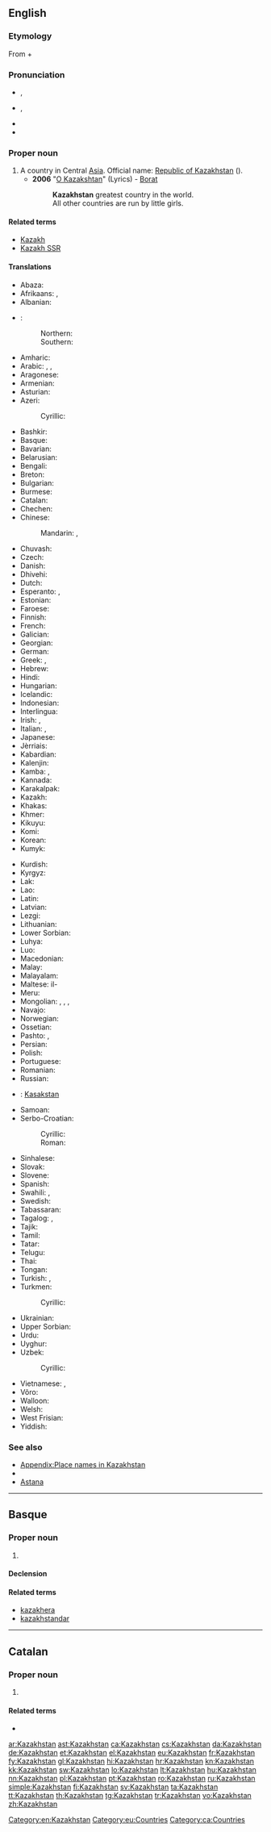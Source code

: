 ==English==
{{wikipedia}}

===Etymology===
From {{etyl|kk|en}} {{term|қазақ|tr=qazaq|lang=ka||Kazakh}} + {{etyl|fa|en}} {{term|ستان|lang=fa|sc=fa-Arab|tr=stān||[[-stan]]}}

===Pronunciation===
* {{a|UK}} {{IPA|/ˈkæzəkstæn/|/ˈkɑːzəkstɑːn/}}, {{X-SAMPA|/"k{z@kst{n/|/"kA:z@kstA:n/}}
* {{a|US}} {{IPA|/ˈkɑzəkˌstæn/}}, {{X-SAMPA|/"kAz@k%st{n/}}
* {{audio|En-us-Kazakhstan.ogg|Audio (US)}}
* {{rhymes|æn}}

===Proper noun===
{{en-proper noun}}

# A country in Central [[Asia]]. Official name: [[Republic of Kazakhstan]] ({{term|Qazaqstan Respublikasy}}).
#* '''2006''' "[http://www.lyricsondemand.com/b/boratlyrics/okazakhstanlyrics.html O Kazakshtan]" (Lyrics) - [[w:Stereophonic Musical Listenings That Have Been Origin in Moving Film "Borat: Cultural Learnings of America for Make Benefit Glorious Nation of Kazakhstan"|Borat]]
#*: '''Kazakhstan''' greatest country in the world.
#*: All other countries are run by little girls.

====Related terms====
* [[Kazakh]]
* [[Kazakh SSR]]

====Translations====
{{trans-top|country in Central Asia}}
* Abaza: {{t|abq|Казахстан|tr=Kazakhstan|sc=Cyrl}}
* Afrikaans: {{t-|af|Kasakstan}}, {{t-|af|Kazakstan}}
* Albanian: {{t-|sq|Kazakistan}}
* {{ttbc|Altai}}<!-- name not recognised by xte: update [[Template:langrev]] and [[Module:languages]] appropriately or report to [[User talk:Kephir/gadgets/xte]] -->: 
*: Northern: {{tø|atv|Казахстан|tr=Kazaxstan|sc=Cyrl}}
*: Southern: {{tø|alt|Казахстан|tr=Kazaxstan|sc=Cyrl}}
* Amharic: {{t-|am|ካዛኽስታን|tr=kāzākhstān}}
* Arabic: {{t-|ar|كازاخستان|m|tr=kāzāxistān}}, {{t-|ar|قازاقستان|m|tr=qāzāqistān}}, {{t-|ar|كازخستان|tr=kāzaxistān}}
* Aragonese: {{t-|an|Kasajstán}}
* Armenian: {{t-|hy|Ղազախստան}}
* Asturian: {{t-|ast|Kazakhistán}}
* Azeri: {{t+|az|Qazaxıstan}}
*: Cyrillic: {{t-|az|Газахыстан|sc=Cyrl}}
* Bashkir: {{tø|ba|Ҡаҙағстан|tr=Qaðağstan|sc=Cyrl}}
* Basque: {{t+|eu|Kazakhstan}}
* Bavarian: {{tø|bar|Kasachstan}}
* Belarusian: {{t-|be|Казахстан|m|tr=Kazaxstán}}
* Bengali: {{t-|bn|কাজাখস্তান|tr=kajakhstan|sc=Beng}}
* Breton: {{t-|br|Kazakstan}}
* Bulgarian: {{t-|bg|Казахстан|m|tr=Kazahstán|sc=Cyrl}}
* Burmese: {{t-|my|ကာဇက်စတန်|tr=kazetsătan|sc=Mymr}}
* Catalan: {{t+|ca|Kazakhstan}}
* Chechen: {{tø|ce|Казахстан|tr=Kazakhstan}}
* Chinese:
*: Mandarin: {{t|cmn|哈薩克斯坦|sc=Hani}}, {{t+|cmn|哈萨克斯坦|tr=Hāsàkèsītǎn|sc=Hani}}
* Chuvash: {{tø|cv|Казахстан|tr=Kazakhstan}}
* Czech: {{t+|cs|Kazachstán|m}}
* Danish: {{t-|da|Kasakhstan}}
* Dhivehi: {{t-|dv|ކަޒަކިސްތާން|tr=Każakistān}}
* Dutch: {{t+|nl|Kazachstan}}
* Esperanto: {{t-|eo|Kazaĥio}}, {{t-|eo|Kazaĥstano}}
* Estonian: {{t+|et|Kasahstan}}
* Faroese: {{t-|fo|Kasakstan}}
* Finnish: {{t+|fi|Kazakstan}}
* French: {{t+|fr|Kazakhstan|m}}
* Galician: {{t+|gl|Casaquistán}}
* Georgian: {{t-|ka|ყაზახეთი|sc=Geor}}
* German: {{t+|de|Kasachstan|n}}
* Greek: {{t+|el|Καζαχστάν|n|tr=Kazachstán}}, {{t+|el|Καζακστάν|n|tr=Kazakstán}}
* Hebrew: {{t-|he|קזחסטן|tr=kazakhstan}}
* Hindi: {{t-|hi|कज़ाख़स्तान|tr=kazāxstān}}
* Hungarian: {{t+|hu|Kazahsztán}}
* Icelandic: {{t+|is|Kasakstan|n}}
* Indonesian: {{t-|id|Kazakhstan}}
* Interlingua: {{t-|ia|Kazakhstan}}
* Irish: {{t-|ga|Casacstáin|f|alt=An Chasacstáin}}, {{t-|ga|Poblacht na Casacstáine|f}}
* Italian: {{t-|it|Kazakistan|m}}, {{t-|it|Kazakstan|m}}
* Japanese: {{t+|ja|カザフスタン|tr=Kazafusutan}}
* Jèrriais: {{tø|roa-jer|Kazakhstan|m}}
* Kabardian: {{t|kbd|Казахстан|tr=Kazakhstan|sc=Cyrl}}
* Kalenjin: {{tø|kln|Kazakstan}}
* Kamba: {{tø|kam|Kazakstan}}, {{tø|kam|Kazakstan}}
* Kannada: {{t+|kn|ಕಜಾಕಸ್ಥಾನ್|tr=kajāksthān|sc=Knda}}
* Karakalpak: {{qualifier|Qazaqstan}} {{t|kaa|Қазақстан}}
* Kazakh: {{t-|kk|Қазақстан|tr=Qazaqstan|sc=Cyrl}}
* Khakas: {{t|kjh|Казахстан|tr=Kazakhstan|sc=Cyrl}}
* Khmer: {{t-|km|កាហ្សាក់ស្ថាន|tr=ka zak sthan|sc=Khmr}}
* Kikuyu: {{tø|ki|Kazakstan}}
* Komi: {{t|kv|Казахстан|tr=Kazakhstan|sc=Cyrl}}
* Korean: {{t+|ko|카자흐스탄|tr=Kajaheuseutan|sc=Hang}}
* Kumyk: {{t|kum|Къазахстан|tr=Qazakhstan|sc=Cyrl}}
{{trans-mid}}
* Kurdish: {{t-|ku|Qazaxîstan}}
* Kyrgyz: {{t-|ky|Казакстан|tr=Kazakstan|sc=Cyrl}}
* Lak: {{t|lbe|Къазахсттан|tr=Qazakhsttan|sc=Cyrl}}
* Lao: {{t-|lo|ກາຊ້ກສະຖານ|tr=kāsáksatʰān|sc=Laoo}}
* Latin: {{t-|la|Cazastania|f}}
* Latvian: {{t+|lv|Kazahstāna}}
* Lezgi: {{t|lez|Къазахсттан|tr=Qazakhsttan|sc=Cyrl}}
* Lithuanian: {{t+|lt|Kazachstanas|m}}
* Lower Sorbian: {{tø|dsb|Kazachstan|m}}
* Luhya: {{tø|luy|Kazakstan}}
* Luo: {{tø|luo|Kazakstan}}
* Macedonian: {{t+|mk|Казахстан|m|tr=Kazahstán}}
* Malay: {{t-|ms|Kazakhstan}}
* Malayalam: {{t-|ml|ഖസാഖ്‌സ്ഥാൻ|sc=Mlym}}
* Maltese: il-{{t-|mt|Każakistan}}
* Meru: {{tø|mer|Kazakstan}}
* Mongolian: {{t-|mn|Казахстан|tr=Kazahstán|sc=Cyrl}}, {{t-|mn|Казакстан|tr=Kazakstán|sc=Cyrl}}, {{t-|mn|Казах|sc=Cyrl}}, {{t-|mn|Хасаг|sc=Cyrl}}
* Navajo: {{tø|nv|Kʼazah bikéyah}}
* Norwegian: {{t+|no|Kasakhstan}}
* Ossetian: {{tø|os|Хъазахстан|tr=Qazakhstan|sc=Cyrl}}
* Pashto: {{t-|ps|قازاقستان|tr=qāzāqstān|sc=ps-Arab}}, {{t-|ps|قزاقستان|tr=qazāqstān|sc=ps-Arab}}
* Persian: {{t+|fa|قزاقستان|tr=Qazzâqestân}}
* Polish: {{t+|pl|Kazachstan|m}}
* Portuguese: {{t+|pt|Cazaquistão|m}}
* Romanian: {{t+|ro|Kazahstan|n}}
* Russian: {{t+|ru|Казахстан|m|tr=Kazaxstán}}
* {{ttbc|Sami}}<!-- name not recognised by xte: update [[Template:langrev]] and [[Module:languages]] appropriately or report to [[User talk:Kephir/gadgets/xte]] -->: [[Kasakstan]]
* Samoan: {{t|sm|Kasakisitani}}
* Serbo-Croatian:
*: Cyrillic: {{t-|sh|Казахстан|m|alt=Ка̏захста̄н|sc=Cyrl}}
*: Roman: {{t-|sh|Kazahstan|m|alt=Kȁzahstān}}
* Sinhalese: {{t-|si|කසකස්‍තානය|tr=kasakastānaya|sc=Sinh}}
* Slovak: {{t-|sk|Kasachstan|m}}
* Slovene: {{t+|sl|Kazahstan|alt=Kázahstan|m}}
* Spanish: {{t+|es|Kazajistán|m}}
* Swahili: {{t+|sw|Kazakistani}}, {{t-|sw|Ukazaki}}
* Swedish: {{t+|sv|Kazakstan}}
* Tabassaran: {{t|tab|Къазакъистан|tr=Qazaqistan|sc=Cyrl}}
* Tagalog: {{t-|tl|Kasahstán}}, {{t-|tl|Kasakstán}}
* Tajik: {{t-|tg|Қазоқистон|tr=Qazoqiston|sc=Cyrl}}
* Tamil: {{t-|ta|கஜாக்ஸ்தான்|tr=kajākstān}}
* Tatar: {{t-|tt|Қазақстан|tr=Qazaqstan|sc=Cyrl}}
* Telugu: {{t+|te|కజకస్తాన్|tr=kajakstān|sc=Telu}}
* Thai: {{t+|th|คาซัคสถาน|tr=kaasáksàtăan}}
* Tongan: {{t|to|Kasākisitani}}
* Turkish: {{t+|tr|Kazakistan}}, {{t-|tr|Kazakeli}}
* Turkmen: {{t-|tk|Gazagystan}}
*: Cyrillic: {{t-|tk|Газагыстан|sc=Cyrl}}
* Ukrainian: {{t+|uk|Казахстан|m|tr=Kazaxstán}}
* Upper Sorbian: {{t-|hsb|Kazachstan|m}}
* Urdu: {{t-|ur|قزاقستان|tr=Qazāqistān}}
* Uyghur: {{t-|ug|ﻗﺎﺯﺍﻏﯩﺴﺘﺎﻥ|tr=Qazaġistan}}
* Uzbek: {{t-|uz|Qozogʻiston}}
*: Cyrillic: {{t-|uz|Қозоғистон|sc=Cyrl}}
* Vietnamese: {{t-|vi|Ka-dắc-xtan}}, {{t-|vi|Kazakhstan}}
* Võro: {{tø|vro|Kasastan}}
* Walloon: {{t-|wa|Kazaxhtan}}
* Welsh: {{t-|cy|Casacstan}}
* West Frisian: {{t-|fy|Kazakstan}}
* Yiddish: {{t-|yi|קאזאכסטאן|alt=קאַזאַכסטאַן|tr=Kazakhstan|sc=Hebr}}
{{trans-bottom}}

===See also===
* [[Appendix:Place names in Kazakhstan]]
* {{list:countries of Asia/en}}
* [[Astana]]

[[Category:en:Kazakhstan]]

----

==Basque==
{{wikipedia|lang=eu}}

===Proper noun===
{{head|eu|proper noun}}

# {{l|en|Kazakhstan}}

====Declension====
{{eu-decl-prop inanim noun|kk=1}}

====Related terms====
* [[kazakhera]]
* [[kazakhstandar]]

[[Category:eu:Countries]]

----

==Catalan==
{{wikipedia|lang=ca}}

===Proper noun===
{{ca-proper noun|m}}

# {{l|en|Kazakhstan}}

====Related terms====
* {{l|ca|kazakh}}

[[Category:ca:Countries]]

[[ar:Kazakhstan]]
[[ast:Kazakhstan]]
[[ca:Kazakhstan]]
[[cs:Kazakhstan]]
[[da:Kazakhstan]]
[[de:Kazakhstan]]
[[et:Kazakhstan]]
[[el:Kazakhstan]]
[[eu:Kazakhstan]]
[[fr:Kazakhstan]]
[[fy:Kazakhstan]]
[[gl:Kazakhstan]]
[[hi:Kazakhstan]]
[[hr:Kazakhstan]]
[[kn:Kazakhstan]]
[[kk:Kazakhstan]]
[[sw:Kazakhstan]]
[[lo:Kazakhstan]]
[[lt:Kazakhstan]]
[[hu:Kazakhstan]]
[[nn:Kazakhstan]]
[[pl:Kazakhstan]]
[[pt:Kazakhstan]]
[[ro:Kazakhstan]]
[[ru:Kazakhstan]]
[[simple:Kazakhstan]]
[[fi:Kazakhstan]]
[[sv:Kazakhstan]]
[[ta:Kazakhstan]]
[[tt:Kazakhstan]]
[[th:Kazakhstan]]
[[tg:Kazakhstan]]
[[tr:Kazakhstan]]
[[vo:Kazakhstan]]
[[zh:Kazakhstan]]